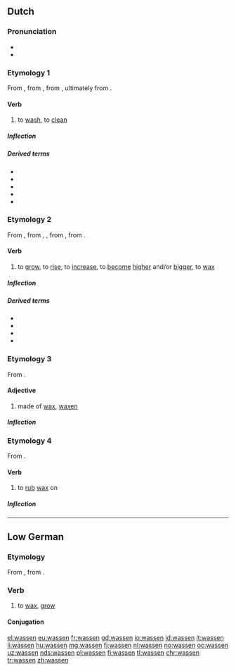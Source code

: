 ==Dutch==

===Pronunciation===
* {{IPA|/ˈʋɑsə(n)/|lang=nl}}
* {{audio|Nl-wassen.ogg|audio|lang=nl}}

===Etymology 1===
From {{inh|nl|dum|wasschen}}, from {{inh|nl|odt|waskan}}, from {{inh|nl|gem-pro|*waskaną||to wash, make wet}}, ultimately from {{der|nl|ine-pro|*wed-||water, wet}}.

====Verb====
{{nl-verb}}

# {{lb|nl|transitive}} to [[wash]], to [[clean]]

=====Inflection=====
{{nl-conj-wk|was|wasse|wassen|trans=acc}}

=====Derived terms=====
* {{l|nl|wasbeurt}}
* {{l|nl|wasgelegenheid}}
* {{l|nl|wasmachine}}
* {{l|nl|waswater}}
* {{l|nl|afwassen}}

===Etymology 2===
From {{inh|nl|dum|wassen}}, from {{inh|nl|odt|wahsan}}, {{m|odt|wassan}}, from {{inh|nl|gem-pro|*wahsijaną||to increase}}, from {{der|nl|ine-pro|*h₂weg-||to increase}}.

====Verb====
{{nl-verb}}

# {{lb|nl|intransitive|archaic}} to [[grow]], to [[rise]], to [[increase]], to [[become]] [[high]]er and/or [[big]]ger, to [[wax]]
#: {{ux|nl|de '''wassende''' maan|the '''waxing''' moon}}

=====Inflection=====
{{nl-conj-st|class=7|was|wies|wassen|wasse|trans=unacc}}

=====Derived terms=====
* {{l|nl|gewas}}
* {{l|nl|volwassen}}
* {{l|nl|wasdom}}
* {{l|nl|wassenaar}}

===Etymology 3===
From {{affix|nl|was|-en|id2=substance}}.

====Adjective====
{{nl-adj|-}}

# made of [[wax]], [[waxen]]

=====Inflection=====
{{nl-decl-adj||-|pred=-|part=-}}

===Etymology 4===
From {{affix|nl|was|-en|id2=denominative}}.

====Verb====
{{nl-verb}}

# {{lb|nl|transitive}} to [[rub]] [[wax]] on

=====Inflection=====
{{nl-conj-wk|was|wasse|trans=acc}}

----

==Low German==

===Etymology===
From {{etyl|osx|nds}} {{m|osx|wahsan}}, from {{etyl|gem-pro|nds}} {{m|gem-pro|*wahsaną}}.

===Verb===
{{head|nds|verb}}

# to [[wax]], [[grow]]

====Conjugation====
{{nds-conj-st|class=7|wass|wass|wuss|wuss|wuss}}

[[el:wassen]]
[[eu:wassen]]
[[fr:wassen]]
[[gd:wassen]]
[[io:wassen]]
[[id:wassen]]
[[it:wassen]]
[[li:wassen]]
[[hu:wassen]]
[[mg:wassen]]
[[fj:wassen]]
[[nl:wassen]]
[[no:wassen]]
[[oc:wassen]]
[[uz:wassen]]
[[nds:wassen]]
[[pl:wassen]]
[[fi:wassen]]
[[tl:wassen]]
[[chr:wassen]]
[[tr:wassen]]
[[zh:wassen]]